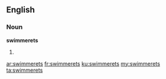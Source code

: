 ==English==

===Noun===
'''swimmerets'''

# {{plural of|swimmeret}}

[[ar:swimmerets]]
[[fr:swimmerets]]
[[ku:swimmerets]]
[[my:swimmerets]]
[[ta:swimmerets]]